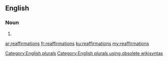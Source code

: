 ==English==

===Noun===
{{head|en}}

# {{plural of|reaffirmation}}

[[Category:English plurals]][[Category:English plurals using obsolete wikisyntax]]

[[ar:reaffirmations]]
[[fr:reaffirmations]]
[[ku:reaffirmations]]
[[my:reaffirmations]]